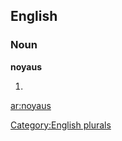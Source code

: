 ==English==

===Noun===
'''noyaus'''

# {{plural of|[[noyau]]}}

[[Category:English plurals]]

[[ar:noyaus]]